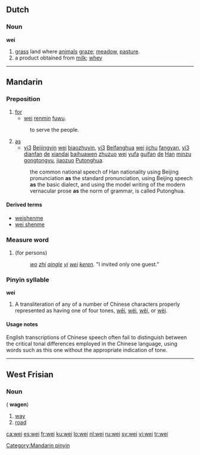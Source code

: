 {{also|wēi|wéi|wěi|wèi}}
==Dutch==

===Noun===
'''wei''' {{f}}

# [[grass]] land where [[animal]]s [[graze]]; [[meadow]], [[pasture]].
# a product obtained from [[milk]]; [[whey]]

----

==Mandarin==

===Preposition===
{{cmn-prep|p|pin=wei4|pint=wei4|tra=為|sim=为}}

# [[for]]
#* [[wei]] [[renmin]] [[fuwu]].
#: to serve the people.
# [[as]]
#* [[yi|yi3]] [[Beijingyin]] [[wei]] [[biaozhuyin]], [[yi|yi3]] [[Beifanghua]] [[wei]] [[jichu]] [[fangyan]], [[yi|yi3]] [[dianfan]] [[de]] [[xiandai]] [[baihuawen]] [[zhuzuo]] [[wei]] [[yufa]] [[guifan]] [[de]] [[Han]] [[minzu gongtongyu]], [[jiaozuo]] [[Putonghua]].
#: the common national speech of Han nationality using Beijing pronunciation '''as''' the standard pronunciation, using Beijing speech '''as''' the basic dialect, and using the model writing of the modern vernacular prose '''as''' the norm of grammar, is called Putonghua.

====Derived terms====
* [[weishenme]]
* [[wei shenme]]

===Measure word===
{{rfc-header|Measure word|lang=cmn}}
{{cmn-noun|p|pin=wèi|pint=wei4|tas=位}}

# <courteous> (for persons)
#: ''[[wo]] [[zhi]] [[qing]][[le]] [[yi]] [[wei]] [[keren]].''  "I invited only one guest."

===Pinyin syllable===
'''wei'''

# A transliteration of any of a number of Chinese characters properly represented as having one of four tones, [[wēi]], [[wéi]], [[wěi]], or [[wèi]].

====Usage notes====
English transcriptions of Chinese speech often fail to distinguish between the critical tonal differences employed in the Chinese language, using words such as this one without the appropriate indication of tone.

[[Category:Mandarin pinyin]]

----

==West Frisian==

===Noun===
{{infl|fy|noun}} {{c}} ({{p}} '''wagen''')

# [[way]]
# [[road]]

[[ca:wei]]
[[es:wei]]
[[fr:wei]]
[[ku:wei]]
[[lo:wei]]
[[nl:wei]]
[[ru:wei]]
[[sv:wei]]
[[vi:wei]]
[[tr:wei]]